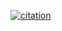 [![citation](https://img.shields.io/badge/cited%20by-`r library(scholar); sum(get_article_cite_history('DO5oG40AAAAJ', '9pM33mqn1YgC')$cites)`-blue.svg?style=flat)](https://scholar.google.com.hk/scholar?oi=bibs&hl=en&cites=12053363057899219488)
